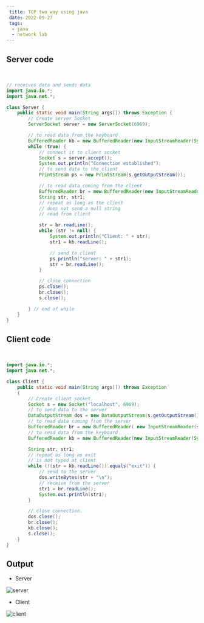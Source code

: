 ```yaml
---
 title: TCP two way using java
 date: 2022-09-27
 tags:
  - java
  - network lab 
---
```



## Server code

<br/>

```js:title=Server.java
// receives data and sends data 
import java.io.*; 
import java.net.*; 

class Server { 
    public static void main(String args[]) throws Exception { 
        // Create server Socket 
        ServerSocket server = new ServerSocket(6969); 

        // to read data from the keyboard 
        BufferedReader kb = new BufferedReader(new InputStreamReader(System.in)); 
        while (true) { 
            // connect it to client socket 
            Socket s = server.accept(); 
            System.out.println("Connection established"); 
            // to send data to the client 
            PrintStream ps = new PrintStream(s.getOutputStream()); 

            // to read data coming from the client 
            BufferedReader br = new BufferedReader(new InputStreamReader(s.getInputStream())); 
            String str, str1; 
            // repeat as long as the client 
            // does not send a null string 
            // read from client 

            str = br.readLine();
            while (str != null) { 
                System.out.println("Client: " + str); 
                str1 = kb.readLine(); 

                // send to client 
                ps.println("server: " + str1); 
                str = br.readLine();
            } 

            // close connection 
            ps.close(); 
            br.close(); 
            s.close(); 

        } // end of while 
    } 
}
```

## Client code

<br/>

```js:title=Client.java
import java.io.*; 
import java.net.*; 

class Client { 
    public static void main(String args[]) throws Exception 
    { 
        // Create client socket 
        Socket s = new Socket("localhost", 6969);
        // to send data to the server 
        DataOutputStream dos = new DataOutputStream(s.getOutputStream()); 
        // to read data coming from the server 
        BufferedReader br = new BufferedReader( new InputStreamReader(s.getInputStream())); 
        // to read data from the keyboard 
        BufferedReader kb = new BufferedReader(new InputStreamReader(System.in)); 

        String str, str1; 
        // repeat as long as exit 
        // is not typed at client 
        while (!(str = kb.readLine()).equals("exit")) { 
            // send to the server 
            dos.writeBytes(str + "\n"); 
            // receive from the server 
            str1 = br.readLine(); 
            System.out.println(str1); 
        } 

        // close connection. 
        dos.close(); 
        br.close(); 
        kb.close(); 
        s.close(); 
    } 
}
```

## Output

* Server

![server](./server.png)

* Client

![client](./client.png)

<ViewCount/>
